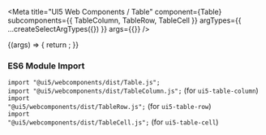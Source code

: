 

<Meta
  title="UI5 Web Components / Table"
  component={Table}
  subcomponents={{ TableColumn, TableRow, TableCell }}
  argTypes={{
    ...createSelectArgTypes({})
  }}
  args={{}}
/>

<DocsHeader />

<Canvas>
  <Story name="Default">
    {(args) => {
      return <Table {...args} />;
    }}
  </Story>
</Canvas>

<ArgsTable story="." />
<h3>ES6 Module Import</h3>

<code>import "@ui5/webcomponents/dist/Table.js";</code> <br />
<code>import "@ui5/webcomponents/dist/TableColumn.js";</code> (for <code>ui5-table-column</code>) <br />
<code>import "@ui5/webcomponents/dist/TableRow.js";</code> (for <code>ui5-table-row</code>) <br />
<code>import "@ui5/webcomponents/dist/TableCell.js";</code> (for <code>ui5-table-cell</code>)
